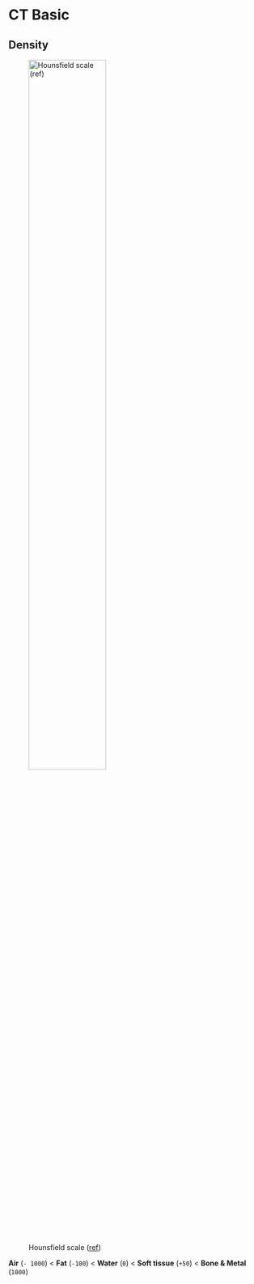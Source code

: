 # CT Basic

## Density

![Hounsfield scale ([ref](https://doi.org/10.53347/rID-77397))](../../img/basic/hounsfield-scale-diagram.jpg){#fig-hounsfield-scale-diagram width="60%"}

::: {.callout-tip appearance="simple"}


**Air** (`- 1000`) < **Fat** (`-100`) < **Water** (`0`) < **Soft tissue** (`+50`) < **Bone & Metal** (`1000`)
:::